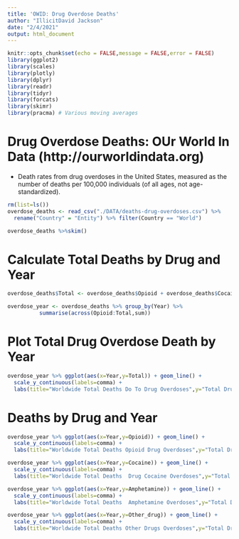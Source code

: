 ```yaml
---
title: 'OWID: Drug Overdose Deaths'
author: "IllicitDavid Jackson"
date: "2/4/2021"
output: html_document
---
```


```r
knitr::opts_chunk$set(echo = FALSE,message = FALSE,error = FALSE)
library(ggplot2)
library(scales)
library(plotly)
library(dplyr)
library(readr)
library(tidyr)
library(forcats)
library(skimr)
library(pracma) # Various moving averages
```

# Drug Overdose Deaths: OUr World In Data (http://ourworldindata.org)
* Death rates from drug overdoses in the United States, measured as the number of deaths per 100,000 individuals (of all ages, not age-standardized).

```r
rm(list=ls())
overdose_deaths <- read_csv("./DATA/deaths-drug-overdoses.csv") %>%
  rename("Country" = "Entity") %>% filter(Country == "World")

```
```r
overdose_deaths %>%skim()
```
# Calculate Total Deaths by Drug and Year

```r
overdose_deaths$Total <- overdose_deaths$Opioid + overdose_deaths$Cocaine + overdose_deaths$Amphetamine + overdose_deaths$Other_drug

overdose_year <- overdose_deaths %>% group_by(Year) %>%
          summarise(across(Opioid:Total,sum))
```
# Plot Total Drug Overdose Death by Year

```r
overdose_year %>% ggplot(aes(x=Year,y=Total)) + geom_line() +
  scale_y_continuous(labels=comma) +
  labs(title="Worldwide Total Deaths Do To Drug Overdoses",y="Total Drug Overdose Deaths")
```

# Deaths by Drug and Year

```r
overdose_year %>% ggplot(aes(x=Year,y=Opioid)) + geom_line() +
  scale_y_continuous(labels=comma) +
  labs(title="Worldwide Total Deaths Opioid Drug Overdoses",y="Total Drug Overdose Deaths")
```
```r
overdose_year %>% ggplot(aes(x=Year,y=Cocaine)) + geom_line() +
  scale_y_continuous(labels=comma) +
  labs(title="Worldwide Total Deaths  Drug Cocaine Overdoses",y="Total Drug Overdose Deaths")
```
```r
overdose_year %>% ggplot(aes(x=Year,y=Amphetamine)) + geom_line() +
  scale_y_continuous(labels=comma) +
  labs(title="Worldwide Total Deaths  Amphetamine Overdoses",y="Total Drug Overdose Deaths")
```
```r
overdose_year %>% ggplot(aes(x=Year,y=Other_drug)) + geom_line() +
  scale_y_continuous(labels=comma) +
  labs(title="Worldwide Total Deaths Other Drugs Overdoses",y="Total Drug Overdose Deaths")
```